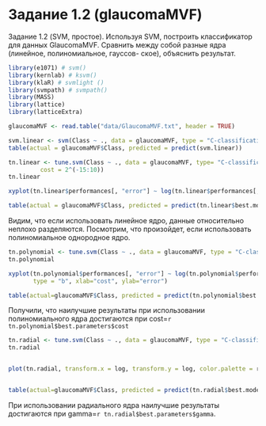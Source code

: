 Задание 1.2 (glaucomaMVF)
========================================================

Задание 1.2 (SVM, простое). Используя SVM, построить классификатор для данных
GlaucomaMVF. Сравнить между собой разные ядра (линейное, полиномиальное, гауссов-
ское), объяснить результат.


```r
library(e1071) # svm()
library(kernlab) # ksvm()
library(klaR) # svmlight ()
library(svmpath) # svmpath()
library(MASS)
library(lattice)
library(latticeExtra)
```

```r
glaucomaMVF <- read.table("data/GlaucomaMVF.txt", header = TRUE)

svm.linear <- svm(Class ~ ., data = glaucomaMVF, type = "C-classification", kernel = "linear")
table(actual = glaucomaMVF$Class, predicted = predict(svm.linear))

tn.linear <- tune.svm(Class ~ ., data = glaucomaMVF, type= "C-classification", kernel = "linear", 
         cost = 2^(-15:10))
tn.linear

xyplot(tn.linear$performances[, "error"] ~ log(tn.linear$performances[, "cost"]), type = "b", xlab="cost", ylab="error")

table(actual = glaucomaMVF$Class, predicted = predict(tn.linear$best.model))
```

Видим, что если использовать линейное ядро, данные относительно неплохо разделяются. Посмотрим, что произойдет, если использовать полиномиальное однородное ядро. 

```r
tn.polynomial <- tune.svm(Class ~ ., data = glaucomaMVF, type = "C-classification", kernel = "polynomial", cost = 2^(-5:15))
tn.polynomial

xyplot(tn.polynomial$performances[, "error"] ~ log(tn.polynomial$performances[, "cost"]), 
       type = "b", xlab="cost", ylab="error")

table(actual=glaucomaMVF$Class, predicted = predict(tn.polynomial$best.model))
```

Получили, что наилучшие результаты при использовании полиномиального ядра достигаются при cost=`r tn.polynomial$best.parameters$cost`

```r
tn.radial <- tune.svm(Class ~ ., data = glaucomaMVF, type = "C-classification", kernel = "radial", cost = 2^(-5:10), gamma=2^(-15:0)) 
tn.radial


plot(tn.radial, transform.x = log, transform.y = log, color.palette = rainbow)


table(actual=glaucomaMVF$Class, predicted = predict(tn.radial$best.model))
```

При использовании радиального ядра наилучшие результаты достигаются при gamma=`r tn.radial$best.parameters$gamma`.
